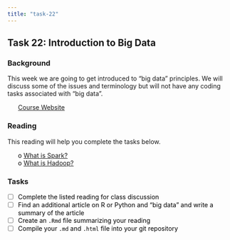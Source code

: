 ```yaml
---
title: "task-22"
---
```










## Task 22: Introduction to Big Data 
### Background 

This week we are going to get introduced to "big data" principles.  We will discuss some of the issues and terminology but will not have any coding tasks associated with "big data".  

 * [Course Website](../index.html)




<style>
ul {
   color: black;
   list-style-type: none;
   list-style-position: outside;

}

</style>


### Reading

This reading will help you complete the tasks below.

* o [What is Spark?](https://mapr.com/blog/spark-101-what-it-what-it-does-and-why-it-matters/){target='blank'}
* o [What is Hadoop?](https://www.youtube.com/watch?v=4DgTLaFNQq0&feature=youtu.be){target='blank'}


### Tasks


* [ ] Complete the listed reading for class discussion
* [ ] Find an additional article on R or Python and "big data" and write a summary of the article
* [ ] Create an `.Rmd` file summarizing your reading
* [ ] Compile your `.md` and `.html` file into your git repository


